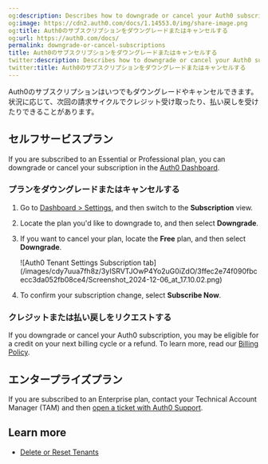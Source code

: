 ```yaml
---
og:description: Describes how to downgrade or cancel your Auth0 subscription.
og:image: https://cdn2.auth0.com/docs/1.14553.0/img/share-image.png
og:title: Auth0のサブスクリプションをダウングレードまたはキャンセルする
og:url: https://auth0.com/docs/
permalink: downgrade-or-cancel-subscriptions
title: Auth0のサブスクリプションをダウングレードまたはキャンセルする
twitter:description: Describes how to downgrade or cancel your Auth0 subscription.
twitter:title: Auth0のサブスクリプションをダウングレードまたはキャンセルする
---
```


Auth0のサブスクリプションはいつでもダウングレードやキャンセルできます。状況に応じて、次回の請求サイクルでクレジット受け取ったり、払い戻しを受けたりできることがあります。

## セルフサービスプラン

If you are subscribed to an Essential or Professional plan, you can downgrade or cancel your subscription in the [Auth0 Dashboard](https://manage.auth0.com/#).

### プランをダウングレードまたはキャンセルする

1. Go to [Dashboard > Settings](https://manage.auth0.com/#/tenant), and then switch to the **Subscription** view.
2. Locate the plan you'd like to downgrade to, and then select **Downgrade**.
3. If you want to cancel your plan, locate the **Free** plan, and then select **Downgrade**.

   <Frame>![Auth0 Tenant Settings Subscription tab](/images/cdy7uua7fh8z/3yISRVTJOwP4Yo2uG0iZdO/3ffec2e74f090fbcecc3da052fb08ce4/Screenshot_2024-12-06_at_17.10.02.png)</Frame>
4. To confirm your subscription change, select **Subscribe Now**.

### クレジットまたは払い戻しをリクエストする

If you downgrade or cancel your Auth0 subscription, you may be eligible for a credit on your next billing cycle or a refund. To learn more, read our [Billing Policy](/docs/troubleshoot/customer-support/operational-policies/billing-policy).

## エンタープライズプラン

If you are subscribed to an Enterprise plan, contact your Technical Account Manager (TAM) and then [open a ticket with Auth0 Support](/docs/troubleshoot/customer-support/open-and-manage-support-tickets).

## Learn more

* [Delete or Reset Tenants](/docs/troubleshoot/customer-support/manage-subscriptions/delete-or-reset-tenant)